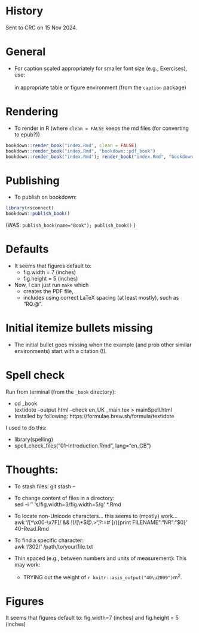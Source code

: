 # History

Sent to CRC on 15 Nov 2024.


# General

- For caption scaled appropriately for smaller font size (e.g., Exercises), use:  
    \captionsetup{font={Large,it}}  
  in appropriate table or figure environment (from the  `caption`  package)


# Rendering

- To render in R (where `clean = FALSE` keeps the md files (for converting to epub?))

```r
bookdown::render_book("index.Rmd", clean = FALSE)
bookdown::render_book("index.Rmd", "bookdown::pdf_book")
bookdown::render_book("index.Rmd"); render_book("index.Rmd", "bookdown::pdf_book")
```

# Publishing

- To publish on bookdown:

```r
library(rsconnect)
bookdown::publish_book()
```
(WAS: `publish_book(name="Book"); publish_book()` )


# Defaults

- It seems that figures default to:
  - fig.width = 7 (inches) 
  - fig.height = 5 (inches)

- Now, I can just run `make` which
  - creates the PDF file,
  - includes using correct LaTeX spacing (at least mostly), such as "RQ.\@ ".


# Initial  itemize  bullets missing

* The initial bullet goes missing when the example (and prob other similar environments) start with a citation (!).


# Spell check

Run from terminal (from the `_book` directory):
  
- cd _book  
  textidote --output html --check en_UK  _main.tex > mainSpell.html
- Installed by following: https://formulae.brew.sh/formula/textidote

I used to do this:

- library(spelling)
- spell_check_files("01-Introduction.Rmd", lang="en_GB")


# Thoughts:

- To stash files: git stash -- <filenames>
- To change content of files in a directory:  
  sed -i '' 's/fig.width=3/fig.width=5/g' *.Rmd

- To locate non-Unicode characters... this seems to (mostly) work...  
  awk '/[^\x00-\x7F]/ && !(/[\\*$@{.}>",?:\x271=#`]/){print FILENAME":"NR":"$0}' 40-Read.Rmd 

- To find a specific character:  
  awk '/\u0302/' /path/to/your/file.txt

- Thin spaced (e.g., between numbers and units of measurement): This may work:  
  - TRYING out the weight of `r knitr::asis_output("40\u2009")`m^2^.

# Figures

It seems that figures default to:
  fig.width=7 (inches) and fig.height = 5 (inches)


